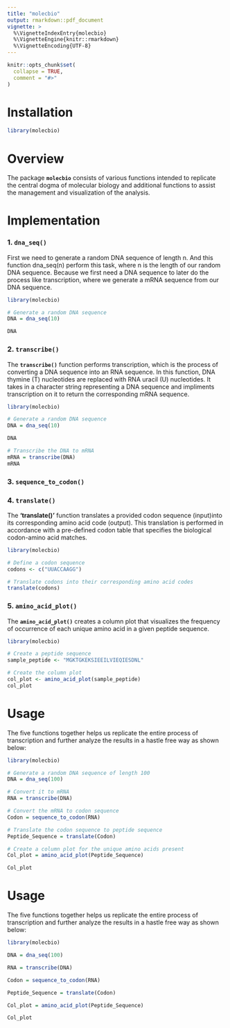 ```yaml
---
title: "molecbio"
output: rmarkdown::pdf_document
vignette: >
  %\VignetteIndexEntry{molecbio}
  %\VignetteEngine{knitr::rmarkdown}
  %\VignetteEncoding{UTF-8}
---
```


```r
knitr::opts_chunk$set(
  collapse = TRUE,
  comment = "#>"
)
```
# Installation

```r
library(molecbio)
```

# Overview

The package **`molecbio`** consists of various functions intended to replicate the central dogma of molecular biology and additional functions to assist the management and visualization of the analysis.

# Implementation

### 1. **`dna_seq()`**
First we need to generate a random DNA sequence of length n. And this function dna_seq(n) perform this task, where n is the length of our random DNA sequence. Because we first need a DNA sequence to later do the process like transcription, where we generate a mRNA sequence from our DNA sequence.
```r

library(molecbio)

# Generate a random DNA sequence
DNA = dna_seq(10)

DNA
```

### 2. **`transcribe()`**

The **`transcribe()`** function performs transcription, which is the process of converting a DNA sequence into an RNA sequence. In this function, DNA thymine (T) nucleotides are replaced with RNA uracil (U) nucleotides. It takes in a character string representing a DNA sequence and impliments transcription on it to return the corresponding mRNA sequence.

```r

library(molecbio)

# Generate a random DNA sequence
DNA = dna_seq(10)

DNA

# Transcribe the DNA to mRNA
mRNA = transcribe(DNA)
mRNA
```

### 3. **`sequence_to_codon()`**

### 4. **`translate()`**
The **'translate()'** function translates a provided codon sequence (input)into its corresponding amino acid code (output). This translation is performed in accordance with a pre-defined codon table that specifies the biological codon-amino acid matches.
```r
library(molecbio)

# Define a codon sequence
codons <- c("UUACCAAGG")

# Translate codons into their corresponding amino acid codes
translate(codons)
```


### 5. **`amino_acid_plot()`**
The **`amino_acid_plot()`** creates a column plot that visualizes the frequency of occurrence of each unique amino acid in a given peptide sequence.
```r

library(molecbio)

# Create a peptide sequence
sample_peptide <- "MGKTGKEKSIEEILVIEQIESDNL"

# Create the column plot
col_plot <- amino_acid_plot(sample_peptide)
col_plot
```
# Usage
 The five functions together helps us replicate the entire process of transcription
 and further analyze the results in a hastle free way as shown below:
```r

library(molecbio)

# Generate a random DNA sequence of length 100
DNA = dna_seq(100)

# Convert it to mRNA
RNA = transcribe(DNA)

# Convert the mRNA to codon sequence
Codon = sequence_to_codon(RNA)

# Translate the codon sequence to peptide sequence
Peptide_Sequence = translate(Codon)

# Create a column plot for the unique amino acids present
Col_plot = amino_acid_plot(Peptide_Sequence)

Col_plot
```
# Usage
 The five functions together helps us replicate the entire process of transcription
 and further analyze the results in a hastle free way as shown below:
```r

library(molecbio)

DNA = dna_seq(100)

RNA = transcribe(DNA)

Codon = sequence_to_codon(RNA)

Peptide_Sequence = translate(Codon)

Col_plot = amino_acid_plot(Peptide_Sequence)

Col_plot
```
 
